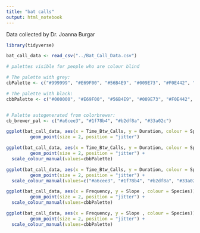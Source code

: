 ```yaml
---
title: "bat calls"
output: html_notebook
---
```


Data collected by Dr. Joanna Burgar

```r

library(tidyverse)

```


```r

bat_call_data <- read_csv("../Bat_Call_Data.csv")

```


```r
# palettes visible for people who are colour blind

# The palette with grey:
cbPalette <- c("#999999", "#E69F00", "#56B4E9", "#009E73", "#F0E442", "#0072B2", "#D55E00", "#CC79A7")

# The palette with black:
cbbPalette <- c("#000000", "#E69F00", "#56B4E9", "#009E73", "#F0E442", "#0072B2", "#D55E00", "#CC79A7")


# Palette autogenerated from colorbrewer:
cb_brewer_pal <- c("#a6cee3", "#1f78b4", "#b2df8a", "#33a02c")

```

```r
ggplot(bat_call_data, aes(x = Time_Btw_Calls, y = Duration, colour = Species)) +
         geom_point(size = 2, position = "jitter")

ggplot(bat_call_data, aes(x = Time_Btw_Calls, y = Duration, colour = Species)) +
         geom_point(size = 2, position = "jitter") +
  scale_colour_manual(values=cbbPalette)

ggplot(bat_call_data, aes(x = Time_Btw_Calls, y = Duration, colour = Species)) +
         geom_point(size = 2, position = "jitter") +
  scale_colour_manual(values=c("#a6cee3", "#1f78b4", "#b2df8a", "#33a02c"))

```


```r
ggplot(bat_call_data, aes(x = Frequency, y = Slope , colour = Species)) +
         geom_point(size = 2, position = "jitter") +
  scale_colour_manual(values=cbbPalette)


```



```r
ggplot(bat_call_data, aes(x = Frequency, y = Slope , colour = Species)) +
         geom_point(size = 2, position = "jitter") +
  scale_colour_manual(values=cbbPalette)


```